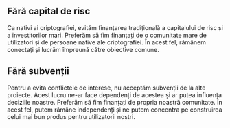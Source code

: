 ## Fără capital de risc

<div className="h-2"/>

Ca nativi ai criptografiei, evităm finanțarea tradițională a capitalului de risc și a investitorilor mari. Preferăm să fim finanțați de o comunitate mare de utilizatori și de persoane native ale criptografiei. În acest fel, rămânem conectați și lucrăm împreună către obiective comune.

<div className="h-4"/>

## Fără subvenții

<div className="h-2"/>

Pentru a evita conflictele de interese, nu acceptăm subvenții de la alte proiecte. Acest lucru ne-ar face dependenți de acestea și ar putea influența deciziile noastre. Preferăm să fim finanțați de propria noastră comunitate. În acest fel, putem rămâne independenți și ne putem concentra pe construirea celui mai bun produs pentru utilizatorii noștri.

